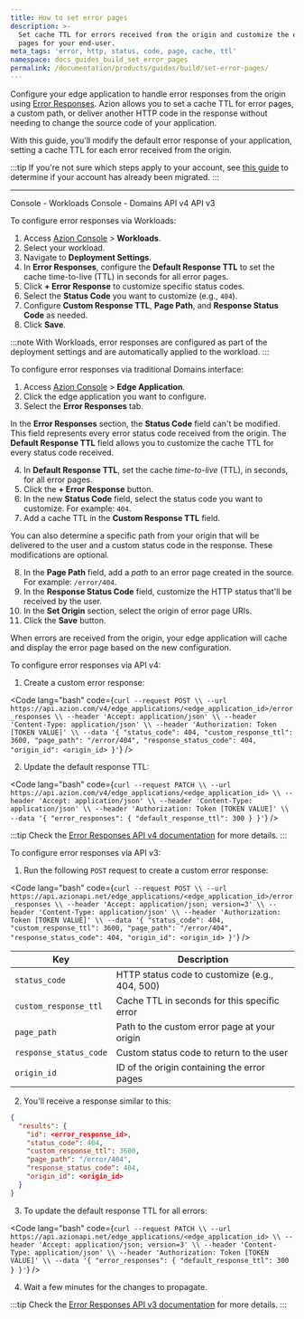```yaml
---
title: How to set error pages
description: >-
  Set cache TTL for errors received from the origin and customize the error
  pages for your end-user.
meta_tags: 'error, http, status, code, page, cache, ttl'
namespace: docs_guides_build_set_error_pages
permalink: /documentation/products/guides/build/set-error-pages/
---
```



<Apiv4Rollout />

Configure your edge application to handle error responses from the origin using [Error Responses](/en/documentation/products/build/edge-application/error-responses/). Azion allows you to set a cache TTL for error pages, a custom path, or deliver another HTTP code in the response without needing to change the source code of your application.

With this guide, you'll modify the default error response of your application, setting a cache TTL for each error received from the origin.

:::tip
If you're not sure which steps apply to your account, see [this guide](/en/documentation/products/guides/verify-account-migration/) to determine if your account has already been migrated.
:::

---

<Tabs client:visible>
<Fragment slot="tab.consoleworkloads">Console - Workloads</Fragment>
<Fragment slot="tab.consoledomain">Console - Domains</Fragment>
<Fragment slot="tab.apiv4">API v4</Fragment>
<Fragment slot="tab.apiv3">API v3</Fragment>

<Fragment slot="panel.consoleworkloads">

To configure error responses via Workloads:

1. Access [Azion Console](/en/documentation/products/guides/how-to-access-azion-console/) > **Workloads**.
2. Select your workload.
3. Navigate to **Deployment Settings**.
4. In **Error Responses**, configure the **Default Response TTL** to set the cache time-to-live (TTL) in seconds for all error pages.
5. Click **+ Error Response** to customize specific status codes.
6. Select the **Status Code** you want to customize (e.g., `404`).
7. Configure **Custom Response TTL**, **Page Path**, and **Response Status Code** as needed.
8. Click **Save**.

:::note
With Workloads, error responses are configured as part of the deployment settings and are automatically applied to the workload.
:::

</Fragment>

<Fragment slot="panel.consoledomain">

To configure error responses via traditional Domains interface:

1. Access [Azion Console](/en/documentation/products/guides/how-to-access-azion-console/) > **Edge Application**.
2. Click the edge application you want to configure.
3. Select the **Error Responses** tab.

In the **Error Responses** section, the **Status Code** field can't be modified. This field represents every error status code received from the origin. The **Default Response TTL** field allows you to customize the cache TTL for every status code received.

4. In **Default Response TTL**, set the cache *time-to-live* (TTL), in seconds, for all error pages.
5. Click the **+ Error Response** button.
6. In the new **Status Code** field, select the status code you want to customize. For example: `404`.
7. Add a cache TTL in the **Custom Response TTL** field.

You can also determine a specific path from your origin that will be delivered to the user and a custom status code in the response. These modifications are optional.

8. In the **Page Path** field, add a *path* to an error page created in the source. For example: `/error/404`.
9. In the **Response Status Code** field, customize the HTTP status that'll be received by the user.
10. In the **Set Origin** section, select the origin of error page URIs.
11. Click the **Save** button.

When errors are received from the origin, your edge application will cache and display the error page based on the new configuration.

</Fragment>

<Fragment slot="panel.apiv4">

To configure error responses via API v4:

1. Create a custom error response:

<Code lang="bash" code={`curl --request POST \\
  --url https://api.azion.com/v4/edge_applications/<edge_application_id>/error_responses \\
  --header 'Accept: application/json' \\
  --header 'Content-Type: application/json' \\
  --header 'Authorization: Token [TOKEN VALUE]' \\
  --data '{
    "status_code": 404,
    "custom_response_ttl": 3600,
    "page_path": "/error/404",
    "response_status_code": 404,
    "origin_id": <origin_id>
  }'`} />

2. Update the default response TTL:

<Code lang="bash" code={`curl --request PATCH \\
  --url https://api.azion.com/v4/edge_applications/<edge_application_id> \\
  --header 'Accept: application/json' \\
  --header 'Content-Type: application/json' \\
  --header 'Authorization: Token [TOKEN VALUE]' \\
  --data '{
    "error_responses": {
      "default_response_ttl": 300
    }
  }'`} />

:::tip
Check the [Error Responses API v4 documentation](https://api.azion.com/v4#/operations/GetApplicationsErrorResponses) for more details.
:::

</Fragment>

<Fragment slot="panel.apiv3">

To configure error responses via API v3:

1. Run the following `POST` request to create a custom error response:

<Code lang="bash" code={`curl --request POST \\
  --url https://api.azionapi.net/edge_applications/<edge_application_id>/error_responses \\
  --header 'Accept: application/json; version=3' \\
  --header 'Content-Type: application/json' \\
  --header 'Authorization: Token [TOKEN VALUE]' \\
  --data '{
    "status_code": 404,
    "custom_response_ttl": 3600,
    "page_path": "/error/404",
    "response_status_code": 404,
    "origin_id": <origin_id>
  }'`} />

| Key | Description |
| --- | --- |
| `status_code` | HTTP status code to customize (e.g., 404, 500) |
| `custom_response_ttl` | Cache TTL in seconds for this specific error |
| `page_path` | Path to the custom error page at your origin |
| `response_status_code` | Custom status code to return to the user |
| `origin_id` | ID of the origin containing the error pages |

2. You'll receive a response similar to this:

```json
{
  "results": {
    "id": <error_response_id>,
    "status_code": 404,
    "custom_response_ttl": 3600,
    "page_path": "/error/404",
    "response_status_code": 404,
    "origin_id": <origin_id>
  }
}
```

3. To update the default response TTL for all errors:

<Code lang="bash" code={`curl --request PATCH \\
  --url https://api.azionapi.net/edge_applications/<edge_application_id> \\
  --header 'Accept: application/json; version=3' \\
  --header 'Content-Type: application/json' \\
  --header 'Authorization: Token [TOKEN VALUE]' \\
  --data '{
    "error_responses": {
      "default_response_ttl": 300
    }
  }'`} />

4. Wait a few minutes for the changes to propagate.

:::tip
Check the [Error Responses API v3 documentation](https://api.azionapi.net/api/v3#/Error%20Responses) for more details.
:::

</Fragment>

</Tabs>